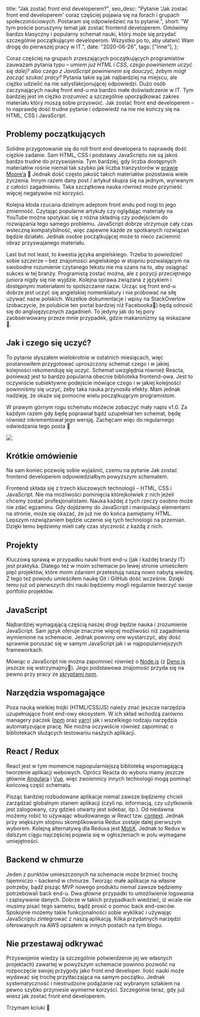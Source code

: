 
  title: "Jak zostać front end developerem?",
  seo_desc:
    "Pytanie 'Jak zostać front end developerem' coraz częściej pojawia się na forach i grupach społeczonściowych. Postaram się odpowiedzieć na to pytanie.",
  short:
    "W tym poście poruszymy temat jak zostać frontend developerem. Omówimy bardzo klasyczny i popularny schemat nauki, który może się przydać szczególnie początkującym developerom. Wszystko po to, aby ułatwić Wam drogę do pierwszej pracy w IT.",
  date: "2020-06-26",
  tags: ["Inne"],
};

Coraz częściej na grupach zrzeszających początkujących programistów zauważam pytania typu – _umiem już HTML i CSS, czego powinienem uczyć się dalej?_ albo _czego z JavaScript powinienem się douczyć, żebym mógł zacząć szukać pracy?_ Pytania takie są jak najbardziej na miejscu, ale ciężko udzielić na nie satysfakcjonującej odpowiedzi. Dużo osób zaczynających naukę front end-u ma bardzo małe doświadczenie w IT. Tym bardziej jest im ciężko zrozumieć a szczególnie uporządkować zakres materiału który muszą sobie przyswoić. Jak zostać front end developerem – to naprawdę dość trudne pytanie i odpowiedź na nie nie kończy się na HTML, CSS i JavaScript.

## Problemy początkujących

Solidne przygotowanie się do roli front end developera to naprawdę dość ciężkie zadanie. Sam HTML, CSS i podstawy JavaScriptu nie są jakoś bardzo trudne do przyswojenia. Tym bardziej, gdy liczba dostępnych materiałów rośnie niemal tak szybko jak liczba tranzystorów w [prawie Moore’a](https://pl.wikipedia.org/wiki/Prawo_Moore%E2%80%99a) 🙂 Jednak dość często jakość takich materiałów pozostawia wiele życzenia. Innym razem dany post / artykuł skupia się na jednym, wyrwanym z całości zagadnieniu. Taka szczątkowa nauka również może przynieść więcej negatywów niż korzyści.

Kolejna kłoda rzucana dzielnym adeptom front endu pod nogi to jego zmienność. Czytając popularne artykuły czy oglądając materiały na YouTube można spotykać się z różna składnią czy podejściem do rozwiązania tego samego problemu. JavaScript dobrze utrzymuje cały czas wsteczną kompatybilność, więc zapewne każde ze spotkanych rozwiązań będzie działało. Jednak osobie początkującej może to nieco zaciemnić obraz przyswajanego materiału.

Last but not least, to kwestia języka angielskiego. Trzeba to powiedzieć sobie szczerze – bez znajomości angielskiego w stopniu pozwalającym na swobodne rozumienie czytanego tekstu nie ma szans na to, aby osiągnąć sukces w tej branży. Programistą zostać można, ale z pozycji przeciętnego juniora nigdy się nie wyjdzie. Kolejna sprawa związana z językiem i dostępnymi materiałami to spolszczanie nazw. Ucząc się front end-u dobrze jest uczyć się angielskiej nomenklatury i nie próbować na siłę używać nazw polskich. Wszelkie dokumentacje i wpisy na StackOverlow (zobaczycie, że polubicie ten portal bardziej niż Facebooka🙂) będą odnosić się do anglojęzycznych zagadnień. To jedyny jak do tej pory zaobserwowany przeze mnie przypadek, gdzie makaronizmy są wskazane 🍝.

## Jak i czego się uczyć?

To pytanie słyszałem wielokrotnie w ostatnich miesiącach, więc postanowiłem przygotować uproszczony schemat czego i w jakiej kolejności rekomenduję się uczyć. Schemat uwzględnia również Reacta, ponieważ jest to bardzo popularna obecnie biblioteka frontend-owa. Jest to oczywiście subiektywne podejście mówiące czego i w jakiej kolejności powinniśmy się uczyć, żeby taka nauka przynosiła efekty. Mam jednak nadzieję, że okaże się pomocne wielu początkującym programistom.

W prawym górnym rogu schematu możecie zobaczyć mały napis v1.0. Za każdym razem gdy będę poprawiał bądź uzupełniał ten schemat, będę również inkrementował jego wersję. Zachęcam więc do regularnego odwiedzania tego posta 🙂

<img src={blog.src} />

## Krótkie omówienie

Na sam koniec pozwolę sobie wyjaśnić, czemu na pytanie Jak zostać frontend developerem odpowiedziałbym powyższym schematem.

Frontend składa się z trzech kluczowych technologii – HTML, CSS i JavaScript. Nie ma możliwości pominięcia którejkolwiek z nich jeżeli chcemy zostać profesjonalistami. Nauka każdej z tych rzeczy osobno może nie zdać egzaminu. Gdy dojdziemy do JavaScript i manipulacji elementami na stronie, może się okazać, że już nie do końca pamiętamy HTML. Lepszym rozwiązaniem będzie uczenie się tych technologii na przemian. Dzięki temu będziemy mieli cały czas styczność z każdą z nich.

## Projekty

Kluczową sprawą w przypadku nauki front end-u (jak i każdej branży IT) jest praktyka. Dlatego też w moim schemacie po lewej stronie umieściłem pięć projektów, które moim zdaniem przetestują naszą nowo nabytą wiedzę. Z tego też powodu umieściłem naukę Git i GitHub dość wcześnie. Dzięki temu już od pierwszych dni nauki będziemy mogli regularnie tworzyć swoje portfolio projektów.

## JavaScript

Najbardziej wymagającą częścią naszej drogi będzie nauka i zrozumienie JavaScript. Sam język oferuje znacznie więcej możliwości niż zagadnienia wymienione na schemacie. Jednak powinny one wystarczyć, aby dość sprawnie poruszać się w samym JavaScript jak i w najpopularniejszych frameworkach.

Mówiąc o JavaScript nie można zapomnieć również o [Node.js](https://nodejs.org/en) (z [Deno.js](https://deno.com/runtime) jeszcze się wstrzymajmy🙂). Jego podstawowa znajomość przyda się na pewno przy pracy ze [skryptami npm](https://docs.npmjs.com/cli/v9/using-npm/scripts).

## Narzędzia wspomagające

Poza nauką wielkiej trójki (HTML/CSS/JS) należy znać jeszcze narzędzia uzupełniające front end-owy ekosystem. W ich skład wchodzą zarówno managery paczek ([npm](https://docs.npmjs.com/cli/v9/commands/npm) oraz [yarn](https://yarnpkg.com/)) jak i wszelkiego rodzaju narzędzia automatyzujące pracę. Nie można oczywiście również zapominać o bibliotekach służących testowaniu naszych aplikacji.

## React / Redux

React jest w tym momencie najpopularniejszą biblioteką wspomagającą tworzenie aplikacji webowych. Oprócz Reacta do wyboru mamy jeszcze głównie [Angulara](https://angular.io/) i [Vue](https://vuejs.org/), więc zwolennicy innych technologii mogą pominąć końcową część schematu.

Pisząc bardziej rozbudowane aplikacje niemal zawsze będziemy chcieli zarządzać globalnym stanem aplikacji (czyli np. informacją, czy użytkownik jest zalogowany, czy gdzieś otwarty jest sidebar, itp.). Od niedawna możemy robić to używając wbudowanego w React tzw. [context](https://react.dev/reference/react/createContext). Jednak przy większym stopniu skomplikowania Redux zostaje dalej pierwszym wyborem. Kolejną alternatywą dla Reduxa jest [MobX](https://mobx.js.org/README.html). Jednak to Redux w dalszym ciągu najczęściej pojawia się w ogłoszeniach w polu wymagane umiejętności.

## Backend w chmurze

Jeden z punktów umieszczonych na schemacie może brzmieć trochę tajemniczo – backend w chmurze. Tworząc małe aplikacje na własne potrzeby, bądź pisząc MVP nowego produktu niemal zawsze będziemy potrzebowali back end-u. Dwa główne przypadki to umożliwienie logowania i zapisywanie danych. Dobrze w takich przypadkach wiedzieć, iż wcale nie musimy pisać tego samemu, bądź prosić o pomoc back end-owców. Spokojnie możemy takie funkcjonalności sobie wyklikać i używając JavaScriptu zintegrować z naszą aplikacją. Kilka przydatnych narzędzi oferowanych na AWS opisałem w innych postach na tym blogu.

## Nie przestawaj odkrywać

Przyswojenie wiedzy (a szczególnie potwierdzenie jej we własnych projektach) zawartej w powyższym schemacie powinno pozwolić na rozpoczęcie swojej przygody jako front end developer. Ilość nauki może wydawać się trochę przytłaczająca na samym początku. Jednak systematyczność i niestrudzone podążanie raz wybranym szlakiem na pewno szybko przyniesie wymierne korzyści. Szczególnie teraz, gdy już wiesz jak zostać front end developerem.

Trzymam kciuki 🤞
